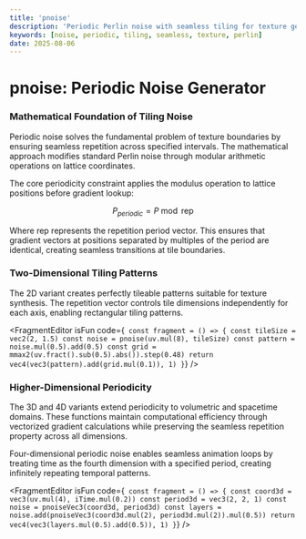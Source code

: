 ```yaml
---
title: 'pnoise'
description: 'Periodic Perlin noise with seamless tiling for texture generation and procedural patterns'
keywords: [noise, periodic, tiling, seamless, texture, perlin]
date: 2025-08-06
---
```



# pnoise: Periodic Noise Generator

### Mathematical Foundation of Tiling Noise

Periodic noise solves the fundamental problem of texture boundaries by ensuring seamless repetition across specified intervals. The mathematical approach modifies standard Perlin noise through modular arithmetic operations on lattice coordinates.

The core periodicity constraint applies the modulus operation to lattice positions before gradient lookup:

$$
P_{periodic} = P \bmod \text{rep}
$$

Where $\text{rep}$ represents the repetition period vector. This ensures that gradient vectors at positions separated by multiples of the period are identical, creating seamless transitions at tile boundaries.

### Two-Dimensional Tiling Patterns

The 2D variant creates perfectly tileable patterns suitable for texture synthesis. The repetition vector controls tile dimensions independently for each axis, enabling rectangular tiling patterns.

<FragmentEditor
isFun
code={`
const fragment = () => {
        const tileSize = vec2(2, 1.5)
        const noise = pnoise(uv.mul(8), tileSize)
        const pattern = noise.mul(0.5).add(0.5)
        const grid = mmax2(uv.fract().sub(0.5).abs()).step(0.48)
        return vec4(vec3(pattern).add(grid.mul(0.1)), 1)
}`}
/>

### Higher-Dimensional Periodicity

The 3D and 4D variants extend periodicity to volumetric and spacetime domains. These functions maintain computational efficiency through vectorized gradient calculations while preserving the seamless repetition property across all dimensions.

Four-dimensional periodic noise enables seamless animation loops by treating time as the fourth dimension with a specified period, creating infinitely repeating temporal patterns.

<FragmentEditor
isFun
code={`
const fragment = () => {
        const coord3d = vec3(uv.mul(4), iTime.mul(0.2))
        const period3d = vec3(2, 2, 1)
        const noise = pnoiseVec3(coord3d, period3d)
        const layers = noise.add(pnoiseVec3(coord3d.mul(2), period3d.mul(2)).mul(0.5))
        return vec4(vec3(layers.mul(0.5).add(0.5)), 1)
}`}
/>